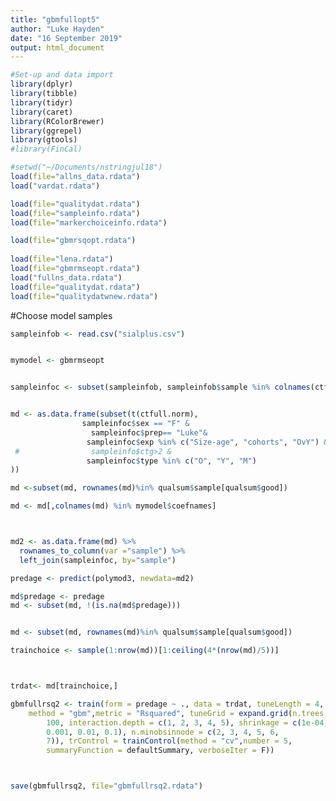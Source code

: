 ```yaml
---
title: "gbmfullopt5"
author: "Luke Hayden"
date: "16 September 2019"
output: html_document
---
```




```r

#Set-up and data import
library(dplyr)
library(tibble)
library(tidyr)
library(caret)
library(RColorBrewer)
library(ggrepel)
library(gtools)
#library(FinCal)
````




```r
#setwd("~/Documents/nstringjul18")
load(file="allns_data.rdata")
load("vardat.rdata")

load(file="qualitydat.rdata")
load(file="sampleinfo.rdata")
load(file="markerchoiceinfo.rdata")

load(file="gbmrsqopt.rdata")
      
load(file="lena.rdata")
load(file="gbmrmseopt.rdata") 
load("fullns_data.rdata")
load(file="qualitydat.rdata")
load(file="qualitydatwnew.rdata")

````

#Choose model samples
```r

sampleinfob <- read.csv("sialplus.csv")


mymodel <- gbmrmseopt


sampleinfoc <- subset(sampleinfob, sampleinfob$sample %in% colnames(ctfull.norm))


md <- as.data.frame(subset(t(ctfull.norm), 
                sampleinfoc$sex == "F" &              
                  sampleinfoc$prep== "Luke"&
                 sampleinfoc$exp %in% c("Size-age", "cohorts", "OvY") &
 #                sampleinfo$ctg>2 &
                 sampleinfoc$type %in% c("O", "Y", "M")
))

md <-subset(md, rownames(md)%in% qualsum$sample[qualsum$good])

md <- md[,colnames(md) %in% mymodel$coefnames]



md2 <- as.data.frame(md) %>%
  rownames_to_column(var ="sample") %>%
  left_join(sampleinfoc, by="sample")

predage <- predict(polymod3, newdata=md2)

md$predage <- predage
md <- subset(md, !(is.na(md$predage)))


md <- subset(md, rownames(md)%in% qualsum$sample[qualsum$good])

trainchoice <- sample(1:nrow(md))[1:ceiling(4*(nrow(md)/5))]



trdat<- md[trainchoice,]


````


```r
gbmfullrsq2 <- train(form = predage ~ ., data = trdat, tuneLength = 4, 
    method = "gbm",metric = "Rsquared", tuneGrid = expand.grid(n.trees = (0:50) * 
        100, interaction.depth = c(1, 2, 3, 4, 5), shrinkage = c(1e-04, 
        0.001, 0.01, 0.1), n.minobsinnode = c(2, 3, 4, 5, 6, 
        7)), trControl = trainControl(method = "cv",number = 5, 
        summaryFunction = defaultSummary, verboseIter = F))



save(gbmfullrsq2, file="gbmfullrsq2.rdata")
```